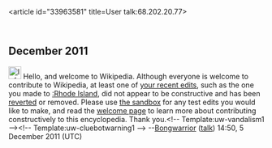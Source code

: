 <article id="33963581" title=User talk:68.202.20.77>
	<talkpage id="33963581" title="User talk:68.202.20.77">
== December 2011 ==
[[File:Information.svg|25px|alt=|link=]] Hello, and welcome to Wikipedia. Although everyone is welcome to contribute to Wikipedia, at least one of [[Special:Contributions/68.202.20.77|your recent edits]], such as the one you made to [[:Rhode Island]], did not appear to be constructive and has been [[Help:Reverting|reverted]] or removed. Please use [[Wikipedia:Sandbox|the sandbox]] for any test edits you would like to make, and read the [[Wikipedia:Welcoming committee/Welcome to Wikipedia|welcome page]] to learn more about contributing constructively to this encyclopedia. Thank you.&lt;!-- Template:uw-vandalism1 --&gt;&lt;!-- Template:uw-cluebotwarning1 --&gt; --[[User:Bongwarrior|Bongwarrior]] ([[User talk:Bongwarrior|talk]]) 14:50, 5 December 2011 (UTC)
	</talkpage>
</article>